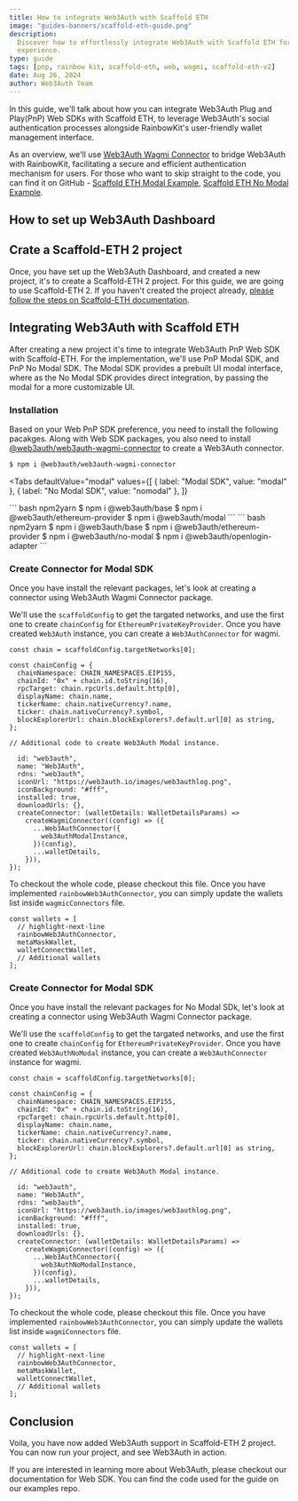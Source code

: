 ```yaml
---
title: How to integrate Web3Auth with Scaffold ETH
image: "guides-banners/scaffold-eth-guide.png"
description:
  Discover how to effortlessly integrate Web3Auth with Scaffold ETH for a seamless authentication
  experience.
type: guide
tags: [pnp, rainbow kit, scaffold-eth, web, wagmi, scaffold-eth-v2]
date: Aug 26, 2024
author: Web3Auth Team
---
```



<SEO
  title="How to integrate Scaffold ETH with Web3Auth"
  description="Discover how to effortlessly integrate Web3Auth with Scaffold ETH for a seamless authentication experience"
  image="https://web3auth.io/docs/guides-banners/scaffold-eth-guide.png"
  slug="/guides/scaffold-eth-guide"
/>

In this guide, we'll talk about how you can integrate Web3Auth Plug and Play(PnP) Web SDKs with
Scaffold ETH, to leverage Web3Auth's social authentication processes alongside RainbowKit's
user-friendly wallet management interface.

As an overview, we'll use
[Web3Auth Wagmi Connector](https://web3auth.io/docs/sdk/pnp/web/wagmi-connector) to bridge Web3Auth
with RainbowKit, facilitating a secure and efficient authentication mechanism for users. For those
who want to skip straight to the code, you can find it on GitHub -
[Scaffold ETH Modal Example](https://github.com/Web3Auth/web3auth-pnp-examples/tree/main/web-modal-sdk/wagmi-examples/scaffold-eth-modal-example),
[Scaffold ETH No Modal Example](https://github.com/Web3Auth/web3auth-pnp-examples/tree/main/web-no-modal-sdk/wagmi-examples/scaffold-eth-no-modal-example).

## How to set up Web3Auth Dashboard

<DashboardSetup />

## Crate a Scaffold-ETH 2 project

Once, you have set up the Web3Auth Dashboard, and created a new project, it's to create a
Scaffold-ETH 2 project. For this guide, we are going to use Scaffold-ETH 2. If you haven't created
the project already,
[please follow the steps on Scaffold-ETH documentation](https://scaffold-eth-2-docs.vercel.app/quick-start/installation).

## Integrating Web3Auth with Scaffold ETH

After creating a new project it's time to integrate Web3Auth PnP Web SDK with Scaffold-ETH. For the
implementation, we'll use PnP Modal SDK, and PnP No Modal SDK. The Modal SDK provides a prebuilt UI
modal interface, where as the No Modal SDK provides direct integration, by passing the modal for a
more customizable UI.

### Installation

Based on your Web PnP SDK preference, you need to install the following pacakges. Along with Web SDK
packages, you also need to install
[@web3auth/web3auth-wagmi-connector](https://www.npmjs.com/package/@web3auth/web3auth-wagmi-connector)
to create a Web3Auth connector.

```bash npm2yarn
$ npm i @web3auth/web3auth-wagmi-connector
```

<Tabs
  defaultValue="modal"
  values={[
    { label: "Modal SDK", value: "modal" },
    { label: "No Modal SDK", value: "nomodal" },
  ]}
>

<TabItem value="modal">
  ``` bash npm2yarn $ npm i @web3auth/base $ npm i @web3auth/ethereum-provider $ npm i
  @web3auth/modal ```
</TabItem>

<TabItem value="nomodal">
``` bash npm2yarn
$ npm i @web3auth/base
$ npm i @web3auth/ethereum-provider
$ npm i @web3auth/no-modal
$ npm i @web3auth/openlogin-adapter
```
</TabItem>
</Tabs>

### Create Connector for Modal SDK

Once you have install the relevant packages, let's look at creating a connector using Web3Auth Wagmi
Connector package.

We'll use the `scaffoldConfig` to get the targated networks, and use the first one to create
`chainConfig` for `EthereumPrivateKeyProvider`. Once you have created `Web3Auth` instance, you can
create a `Web3AuthConnector` for wagmi.

```tsx
const chain = scaffoldConfig.targetNetworks[0];

const chainConfig = {
  chainNamespace: CHAIN_NAMESPACES.EIP155,
  chainId: "0x" + chain.id.toString(16),
  rpcTarget: chain.rpcUrls.default.http[0],
  displayName: chain.name,
  tickerName: chain.nativeCurrency?.name,
  ticker: chain.nativeCurrency?.symbol,
  blockExplorerUrl: chain.blockExplorers?.default.url[0] as string,
};

// Additional code to create Web3Auth Modal instance.

  id: "web3auth",
  name: "Web3Auth",
  rdns: "web3auth",
  iconUrl: "https://web3auth.io/images/web3authlog.png",
  iconBackground: "#fff",
  installed: true,
  downloadUrls: {},
  createConnector: (walletDetails: WalletDetailsParams) =>
    createWagmiConnector((config) => ({
      ...Web3AuthConnector({
        web3AuthModalInstance,
      })(config),
      ...walletDetails,
    })),
});
```

To checkout the whole code, please checkout this file. Once you have implemented
`rainbowWeb3AuthConnector`, you can simply update the wallets list inside `wagmicConnectors` file.

```tsx
const wallets = [
  // highlight-next-line
  rainbowWeb3AuthConnector,
  metaMaskWallet,
  walletConnectWallet,
  // Additional wallets
];
```

### Create Connector for Modal SDK

Once you have install the relevant packages for No Modal SDk, let's look at creating a connector
using Web3Auth Wagmi Connector package.

We'll use the `scaffoldConfig` to get the targated networks, and use the first one to create
`chainConfig` for `EthereumPrivateKeyProvider`. Once you have created `Web3AuthNoModal` instance,
you can create a `Web3AuthConnector` instance for wagmi.

```tsx
const chain = scaffoldConfig.targetNetworks[0];

const chainConfig = {
  chainNamespace: CHAIN_NAMESPACES.EIP155,
  chainId: "0x" + chain.id.toString(16),
  rpcTarget: chain.rpcUrls.default.http[0],
  displayName: chain.name,
  tickerName: chain.nativeCurrency?.name,
  ticker: chain.nativeCurrency?.symbol,
  blockExplorerUrl: chain.blockExplorers?.default.url[0] as string,
};

// Additional code to create Web3Auth Modal instance.

  id: "web3auth",
  name: "Web3Auth",
  rdns: "web3auth",
  iconUrl: "https://web3auth.io/images/web3authlog.png",
  iconBackground: "#fff",
  installed: true,
  downloadUrls: {},
  createConnector: (walletDetails: WalletDetailsParams) =>
    createWagmiConnector((config) => ({
      ...Web3AuthConnector({
        web3AuthNoModalInstance,
      })(config),
      ...walletDetails,
    })),
});
```

To checkout the whole code, please checkout this file. Once you have implemented
`rainbowWeb3AuthConnector`, you can simply update the wallets list inside `wagmiConnectors` file.

```tsx
const wallets = [
  // highlight-next-line
  rainbowWeb3AuthConnector,
  metaMaskWallet,
  walletConnectWallet,
  // Additional wallets
];
```

## Conclusion

Voila, you have now added Web3Auth support in Scaffold-ETH 2 project. You can now run your project,
and see Web3Auth in action.

If you are interested in learning more about Web3Auth, please checkout our documentation for Web
SDK. You can find the code used for the guide on our examples repo.
